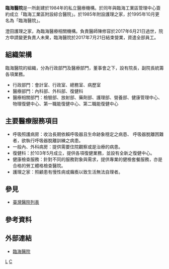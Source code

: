 {{Hospital Clinic Information
| name                          = 臨海醫院
| else_name                     = 
| logo                          = 
| full_name                     = 
| abbreviated_name              = 臨海醫院
| open_date                     = 1984年 
| closing_date                  = 
| area                          = 
| location                      = {{ROC-TWN}}[[高雄市|高雄市]]<br />[[小港區_(高雄市)|小港區]]沿海一路461號
| zip_code                      = 
| telephone_no                  = +886 7 801-2171
| Division_of_medical_liability = 地區醫院
| sickbed                       = 
| special_medical               = 
| key_people                    = 
| manager                       = 
| num_employees                 = 
| homepage                      = [http://www.linhai.com.tw/ 臨海醫院]
| footnotes                     = 
| width                         = 
}}

'''臨海醫院'''是一所創建於1984年的私立醫療機構。於同年與臨海工業區管理中心簽約成立「臨海工業區附設綜合醫院」。於1985年附設護理之家，於1995年10月更名為「臨海醫院」。

澄田護理之家，為臨海醫療相關機構。負責醫師陳修容於2017年6月21日過世，院方申請變更負責人未果，臨海醫院於2017年7月21日結束營業，資遣全部員工。

==組織架構==
臨海醫院的組織，分為行政部門及醫療部門，董事會之下，設有院長，副院長統籌各項業務。
* 行政部門：會計室、行政室、總務室、病歷室
* 醫療部門：內科部、外科部、復健科
* 醫療相關部門：檢驗部、放射部、藥劑部、護理部、營養部、健康管理中心、物理復健中心、第一職能復健中心、第二職能復健中心

==主要醫療服務項目==
* 呼吸照護病房：收治長期依賴呼吸器且生命跡象穩定之病患、 呼吸器脫離困難者，欲執行呼吸器脫離訓練之病患。
* 一般內、外科病房：提供需要住院觀察或是治療的病患。
* 復健科：於103年5月成立，提供各項復健業務，並設有全新之復健中心。
* 健康檢查服務：針對不同的服務對象與需求，提供專業的健檢套餐服務，亦是合格的勞工體格檢查醫院。
* 護理之家：照顧患有慢性病或癱瘓以致生活無法自理者。

== 參見 ==
* [[臺灣醫院列表|臺灣醫院列表]]

==參考資料==
{{reflist}}

==外部連結==
* [http://www.linhai.com.tw 臨海醫院] {{Wayback|url=http://www.linhai.com.tw/ |date=20200804031634 }}{{zh}}

{{Hospital-stub}}

[[Category:高雄市醫院|L]]
[[Category:台灣地區醫院|C]]